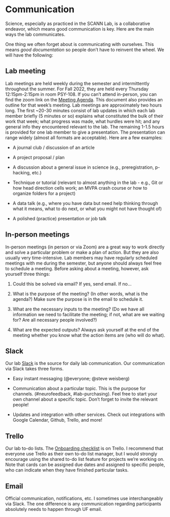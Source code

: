 # Communication

Science, especially as practiced in the SCANN Lab, is a collaborative endeavor, which means good communication is key. Here are the main ways the lab communicates.

One thing we often forget about is communicating with ourselves. This means *good documentation* so people don't have to reinvent the wheel. We will have the following:

## Lab meeting
Lab meetings are held weekly during the semester and intermittently throughout the summer. For Fall 2022, they are held every Thursday 12:15pm-2:15pm in room PSY-108. If you can't attend in-person, you can find the zoom link on the [Meeting Agenda](https://docs.google.com/document/d/1K1Y78WeIoIAFHpQcDvpAdWEz-Hmz6qARkhGufRAvJNY/edit?usp=sharing). This document also provides an outline for that week's meeting. Lab meetings are approximately two hours long. The first ~20-30 minutes consist of lab updates in which each lab member briefly (5 minutes or so) explains what constituted the bulk of their work that week; what progress was made, what hurdles were hit; and any general info they encountered relevant to the lab. The remaining 1-1.5 hours is provided for one lab member to give a presentation. The presentation can range widely (almost all formats are acceptable). Here are a few examples:

* A journal club / discussion of an article

* A project proposal / plan

* A discussion about a general issue in science (e.g., preregistration, p-hacking, etc.)

* Technique or tutorial (relevant to almost anything in the lab - e.g., Git or how head direction cells work; an MVPA crash course or how to organize folders for a project)

* A data talk (e.g., where you have data but need help thinking through what it means, what to do next, or what you might not have thought of)

* A polished (practice) presentation or job talk

## In-person meetings

In-person meetings (in person or via Zoom) are a great way to work directly and solve a particular problem or make a plan of action. But they are also usually very time-intensive. Lab members may have regularly scheduled meetings with me during the semester, but anyone should always feel free to schedule a meeting. Before asking about a meeting, however, ask yourself three things:

1. Could this be solved via email?
  If yes, send email. If no...

2. What is the purpose of the meeting? (In other words, what is the agenda?) Make sure the purpose is in the email to schedule it.

3. What are the necessary inputs to the meeting? (Do we have all information we need to facilitate the meeting; if not, what are we waiting for? Are all necessary people involved?)

4. What are the expected outputs? Always ask yourself at the end of the meeting whether you know what the action items are (who will do what).

## Slack

Our lab [Slack](https://scannlab.slack.com) is the source for daily lab communication. Our communication via Slack takes three forms.

* Easy instant messaging (\@everyone; \@steve weisberg)

* Communication about a particular topic. This is the purpose for channels. (#neurofeedback, #lab-purchasing). Feel free to start your own channel about a specific topic. Don't forget to invite the relevant people!

* Updates and integration with other services. Check out integrations with Google Calendar, Github, Trello, and more!

## Trello

Our lab to-do lists. The [Onboarding checklist](https://trello.com/b/28xRs6mi/onboarding) is on Trello. I recommend that everyone use Trello as their own to-do list manager, but I would strongly encourage using the shared to-do list feature for projects we're working on. Note that cards can be assigned due dates and assigned to specific people, who can indicate when they have finished particular tasks.

## Email

Official communication, notifications, etc. I sometimes use interchangeably via Slack. The one difference is any communication regarding participants absolutely needs to happen through UF email.
